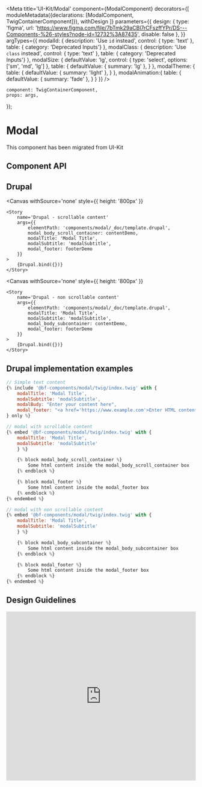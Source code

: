 
<Meta
    title='UI-Kit/Modal'
    component={ModalComponent}
    decorators={[
        moduleMetadata({declarations: [ModalComponent, TwigContainerComponent]}),
        withDesign
    ]}
    parameters={{
        design: {
            type: 'figma',
            url: 'https://www.figma.com/file/7bTmk29aCBl7rCFszffYPr/DS---Components-%26-styles?node-id=12732%3A87435',
            disable: false
        },
    }}
    argTypes={{
        modalId: {
            description: 'Use `id` instead',
            control: { type: 'text' },
        table: { category: 'Deprecated Inputs'}
        },
        modalClass: {
            description: 'Use `class` instead',
            control: { type: 'text' },
            table: { category: 'Deprecated Inputs'}
        },
        modalSize: {
            defaultValue: 'lg',
            control: {
                type: 'select',
                options: ['sm', 'md', 'lg']
            },
            table: {
                defaultValue: { summary: 'lg' },
            }
        },
        modalTheme: {
            table: {
                defaultValue: { summary: 'light' },
            }
        },
        modalAnimation:{
            table: {
                defaultValue: { summary: 'fade' },
            }
        }
    }}
/>

    component: TwigContainerComponent,
    props: args,
});


# Modal
This component has been migrated from UI-Kit

## Component API

<ArgsTable of={ModalComponent}/>


## Drupal

<Canvas withSource='none'
        style={{ height: '800px' }}
>
    <Story
        name='Drupal - scrollable content'
        args={{
            elementPath: 'components/modal/_doc/template.drupal',
            modal_body_scroll_container: contentDemo,
            modalTitle: 'Modal Title',
            modalSubtitle: 'modalSubtitle',
            modal_footer: footerDemo
        }}
    >
        {Drupal.bind({})}
    </Story>
</Canvas>

<Canvas withSource='none'
        style={{ height: '800px' }}
>
    <Story
        name='Drupal - non scrollable content'
        args={{
            elementPath: 'components/modal/_doc/template.drupal',
            modalTitle: 'Modal Title',
            modalSubtitle: 'modalSubtitle',
            modal_body_subcontainer: contentDemo,
            modal_footer: footerDemo
        }}
    >
        {Drupal.bind({})}
    </Story>
</Canvas>

## Drupal implementation examples

```jsx
// Simple text content
{% include '@bf-components/modal/twig/index.twig' with {
    modalTitle: 'Modal Title',
    modalSubtitle: 'modalSubtitle',
    modalBudy: "Enter your content here",
    modal_footer: "<a href='https://www.example.com'>Enter HTML content for the modal footer here</a>"
} only %}

// modal with scrollable content
{% embed '@bf-components/modal/twig/index.twig' with {
    modalTitle: 'Modal Title',
    modalSubtitle: 'modalSubtitle'
    } %}

    {% block modal_body_scroll_container %}
        Some html content inside the modal_body_scroll_container box
    {% endblock %}

    {% block modal_footer %}
        Some html content inside the modal_footer box
    {% endblock %}
{% endembed %}

// modal with non scrollable content
{% embed '@bf-components/modal/twig/index.twig' with {
    modalTitle: 'Modal Title',
    modalSubtitle: 'modalSubtitle'
    } %}

    {% block modal_body_subcontainer %}
        Some html content inside the modal_body_subcontainer box
    {% endblock %}

    {% block modal_footer %}
        Some html content inside the modal_footer box
    {% endblock %}
{% endembed %}
```

## Design Guidelines

<iframe width='100%' height='450'
        src='https://www.figma.com/embed?embed_host=share&url=https%3A%2F%2Fwww.figma.com%2Ffile%2F7bTmk29aCBl7rCFszffYPr%2FDS---Components-%2526-styles%3Fnode-id%3D12732%253A87435%0A'
        frameBorder='0' allowFullScreen></iframe>